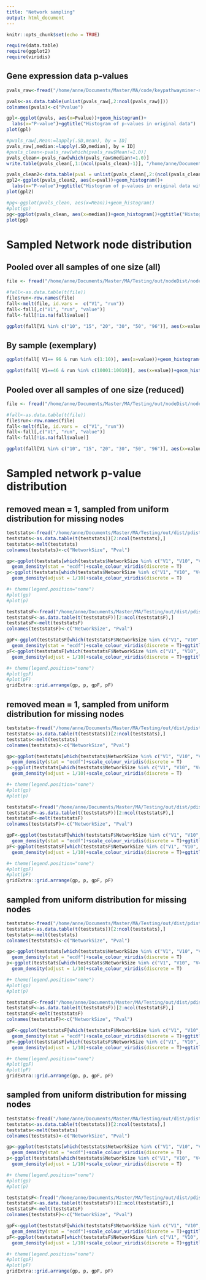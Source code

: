 ```yaml
---
title: "Network sampling"
output: html_document
---
```


```r
knitr::opts_chunk$set(echo = TRUE)
```

```r
require(data.table)
require(ggplot2)
require(viridis)
```
## Gene expression data p-values
```r
pvals_raw<-fread("/home/anne/Documents/Master/MA/code/keypathwayminer-standalone/src/main/resources/huntington-gene-expression-DOWN.txt", header=T, sep="\t")

pvals<-as.data.table(unlist(pvals_raw[,2:ncol(pvals_raw)]))
colnames(pvals)<-c("Pvalue")

gpl<-ggplot(pvals, aes(x=Pvalue))+geom_histogram()+
  labs(x="P-value")+ggtitle("Histogram of p-values in original data")
plot(gpl)

#pvals_raw[,Mean:=lapply(.SD,mean), by = ID]
pvals_raw[,median:=lapply(.SD,median), by = ID]
#pvals_clean<-pvals_raw[which(pvals_raw$Mean!=1.0)]
pvals_clean<-pvals_raw[which(pvals_raw$median!=1.0)]
write.table(pvals_clean[,1:(ncol(pvals_clean)-1)], "/home/anne/Documents/Master/MA/code/keypathwayminer-standalone/src/main/resources/huntington_no1.csv", sep = "\t", row.names = F, quote = F)

pvals_clean2<-data.table(pval = unlist(pvals_clean[,2:(ncol(pvals_clean)-1)]))
gpl2<-ggplot(pvals_clean2, aes(x=pval))+geom_histogram()+
  labs(x="P-value")+ggtitle("Histogram of p-values in original data with samples with median \n pval = 1 removed")
plot(gpl2)

#pg<-ggplot(pvals_clean, aes(x=Mean))+geom_histogram()
#plot(gp)
pg<-ggplot(pvals_clean, aes(x=median))+geom_histogram()+ggtitle("Histogram using Median")
plot(pg)

```

# Sampled Network node distribution
## Pooled over all samples of one size (all)
```r
file <- fread("/home/anne/Documents/Master/MA/Testing/out/nodeDist/nodeDistTall2.txt", fill = T)

#fall<-as.data.table(t(file))
file$run<-row.names(file)
fall<-melt(file, id.vars =  c("V1", "run"))
fall<-fall[,c("V1", "run", "value")]
fall<-fall[!is.na(fall$value)]

ggplot(fall[V1 %in% c("10", "15", "20", "30", "50", "96")], aes(x=value))+geom_histogram()+facet_wrap(c("V1"))+ ggtitle("Node degree distribution pooled over runs")
```

## By sample (exemplary)

```r
ggplot(fall[ V1== 96 & run %in% c(1:10)], aes(x=value))+geom_histogram()+facet_wrap(c("V1", "run"))+ ggtitle("Node degree distributions for individual networks of size 96")
```

```r
ggplot(fall[ V1==46 & run %in% c(10001:10010)], aes(x=value))+geom_histogram()+facet_wrap(c("V1", "run"))+ ggtitle("Node degree distributions for individual networks of size 46")
```

## Pooled over all samples of one size (reduced)
```r
file <- fread("/home/anne/Documents/Master/MA/Testing/out/nodeDist/nodeDistT2.txt", fill = T)

#fall<-as.data.table(t(file))
file$run<-row.names(file)
fall<-melt(file, id.vars =  c("V1", "run"))
fall<-fall[,c("V1", "run", "value")]
fall<-fall[!is.na(fall$value)]

ggplot(fall[V1 %in% c("10", "15", "20", "30", "50", "96")], aes(x=value))+geom_histogram()+facet_wrap(c("V1"))+ ggtitle("Node degree distribution pooled over runs")
```
# Sampled network p-value distribution
## removed mean = 1, sampled from uniform distribution for missing nodes
```r
teststats<-fread("/home/anne/Documents/Master/MA/Testing/out/dist/pdistributionT.txt", header= FALSE, sep = "\t")
teststats<-as.data.table(t(teststats))[2:ncol(teststats),]
teststats<-melt(teststats)
colnames(teststats)<-c("NetworkSize", "Pval")

gp<-ggplot(teststats[which(teststats$NetworkSize %in% c("V1", "V10", "V40"))], aes(x=Pval, color = NetworkSize))+
  geom_density(stat = "ecdf")+scale_colour_viridis(discrete = T)
p<-ggplot(teststats[which(teststats$NetworkSize %in% c("V1", "V10", "V40"))], aes(x=Pval, color = NetworkSize))+
  geom_density(adjust = 1/10)+scale_colour_viridis(discrete = T)

#+ theme(legend.position="none")
#plot(gp)
#plot(p)  

teststatsF<-fread("/home/anne/Documents/Master/MA/Testing/out/dist/pdistributionT.txt", header= FALSE, sep = "\t")
teststatsF<-as.data.table(t(teststatsF))[2:ncol(teststatsF),]
teststatsF<-melt(teststatsF)
colnames(teststatsF)<-c("NetworkSize", "Pval")

gpF<-ggplot(teststatsF[which(teststatsF$NetworkSize %in% c("V1", "V10", "V40"))], aes(x=Pval, color = NetworkSize))+
  geom_density(stat = "ecdf")+scale_colour_viridis(discrete = T)+ggtitle("includeBackgorund = F")
pF<-ggplot(teststatsF[which(teststatsF$NetworkSize %in% c("V1", "V10", "V40"))], aes(x=Pval, color = NetworkSize))+
  geom_density(adjust = 1/10)+scale_colour_viridis(discrete = T)+ggtitle("includeBackgorund = F")

#+ theme(legend.position="none")
#plot(gpF)
#plot(pF)  
gridExtra::grid.arrange(gp, p, gpF, pF)
```

## removed mean = 1, sampled from uniform distribution for missing nodes
```r
teststats<-fread("/home/anne/Documents/Master/MA/Testing/out/dist/pdistributionF.txt", header= FALSE, sep = "\t")
teststats<-as.data.table(t(teststats))[2:ncol(teststats),]
teststats<-melt(teststats)
colnames(teststats)<-c("NetworkSize", "Pval")

gp<-ggplot(teststats[which(teststats$NetworkSize %in% c("V1", "V10", "V40"))], aes(x=Pval, color = NetworkSize))+
  geom_density(stat = "ecdf")+scale_colour_viridis(discrete = T)
p<-ggplot(teststats[which(teststats$NetworkSize %in% c("V1", "V10", "V40"))], aes(x=Pval, color = NetworkSize))+
  geom_density(adjust = 1/10)+scale_colour_viridis(discrete = T)

#+ theme(legend.position="none")
#plot(gp)
#plot(p)  

teststatsF<-fread("/home/anne/Documents/Master/MA/Testing/out/dist/pdistributionF.txt", header= FALSE, sep = "\t")
teststatsF<-as.data.table(t(teststatsF))[2:ncol(teststatsF),]
teststatsF<-melt(teststatsF)
colnames(teststatsF)<-c("NetworkSize", "Pval")

gpF<-ggplot(teststatsF[which(teststatsF$NetworkSize %in% c("V1", "V10", "V40"))], aes(x=Pval, color = NetworkSize))+
  geom_density(stat = "ecdf")+scale_colour_viridis(discrete = T)+ggtitle("includeBackgorund = F")
pF<-ggplot(teststatsF[which(teststatsF$NetworkSize %in% c("V1", "V10", "V40"))], aes(x=Pval, color = NetworkSize))+
  geom_density(adjust = 1/10)+scale_colour_viridis(discrete = T)+ggtitle("includeBackgorund = F")

#+ theme(legend.position="none")
#plot(gpF)
#plot(pF)  
gridExtra::grid.arrange(gp, p, gpF, pF)
```

## sampled from uniform distribution for missing nodes
```r
teststats<-fread("/home/anne/Documents/Master/MA/Testing/out/dist/pdistributionTall.txt", header= FALSE, sep = "\t")
teststats<-as.data.table(t(teststats))[2:ncol(teststats),]
teststats<-melt(teststats)
colnames(teststats)<-c("NetworkSize", "Pval")

gp<-ggplot(teststats[which(teststats$NetworkSize %in% c("V1", "V10", "V40"))], aes(x=Pval, color = NetworkSize))+
  geom_density(stat = "ecdf")+scale_colour_viridis(discrete = T)
p<-ggplot(teststats[which(teststats$NetworkSize %in% c("V1", "V10", "V40"))], aes(x=Pval, color = NetworkSize))+
  geom_density(adjust = 1/10)+scale_colour_viridis(discrete = T)

#+ theme(legend.position="none")
#plot(gp)
#plot(p)  

teststatsF<-fread("/home/anne/Documents/Master/MA/Testing/out/dist/pdistributionTall.txt", header= FALSE, sep = "\t")
teststatsF<-as.data.table(t(teststatsF))[2:ncol(teststatsF),]
teststatsF<-melt(teststatsF)
colnames(teststatsF)<-c("NetworkSize", "Pval")

gpF<-ggplot(teststatsF[which(teststatsF$NetworkSize %in% c("V1", "V10", "V40"))], aes(x=Pval, color = NetworkSize))+
  geom_density(stat = "ecdf")+scale_colour_viridis(discrete = T)+ggtitle("includeBackgorund = F")
pF<-ggplot(teststatsF[which(teststatsF$NetworkSize %in% c("V1", "V10", "V40"))], aes(x=Pval, color = NetworkSize))+
  geom_density(adjust = 1/10)+scale_colour_viridis(discrete = T)+ggtitle("includeBackgorund = F")

#+ theme(legend.position="none")
#plot(gpF)
#plot(pF)  
gridExtra::grid.arrange(gp, p, gpF, pF)
```

## sampled from uniform distribution for missing nodes
```r
teststats<-fread("/home/anne/Documents/Master/MA/Testing/out/dist/pdistributionFall.txt", header= FALSE, sep = "\t")
teststats<-as.data.table(t(teststats))[2:ncol(teststats),]
teststats<-melt(teststats)
colnames(teststats)<-c("NetworkSize", "Pval")

gp<-ggplot(teststats[which(teststats$NetworkSize %in% c("V1", "V10", "V40"))], aes(x=Pval, color = NetworkSize))+
  geom_density(stat = "ecdf")+scale_colour_viridis(discrete = T)
p<-ggplot(teststats[which(teststats$NetworkSize %in% c("V1", "V10", "V40"))], aes(x=Pval, color = NetworkSize))+
  geom_density(adjust = 1/10)+scale_colour_viridis(discrete = T)

#+ theme(legend.position="none")
#plot(gp)
#plot(p)  

teststatsF<-fread("/home/anne/Documents/Master/MA/Testing/out/dist/pdistributionFall.txt", header= FALSE, sep = "\t")
teststatsF<-as.data.table(t(teststatsF))[2:ncol(teststatsF),]
teststatsF<-melt(teststatsF)
colnames(teststatsF)<-c("NetworkSize", "Pval")

gpF<-ggplot(teststatsF[which(teststatsF$NetworkSize %in% c("V1", "V10", "V40"))], aes(x=Pval, color = NetworkSize))+
  geom_density(stat = "ecdf")+scale_colour_viridis(discrete = T)+ggtitle("includeBackgorund = F")
pF<-ggplot(teststatsF[which(teststatsF$NetworkSize %in% c("V1", "V10", "V40"))], aes(x=Pval, color = NetworkSize))+
  geom_density(adjust = 1/10)+scale_colour_viridis(discrete = T)+ggtitle("includeBackgorund = F")

#+ theme(legend.position="none")
#plot(gpF)
#plot(pF)  
gridExtra::grid.arrange(gp, p, gpF, pF)
```